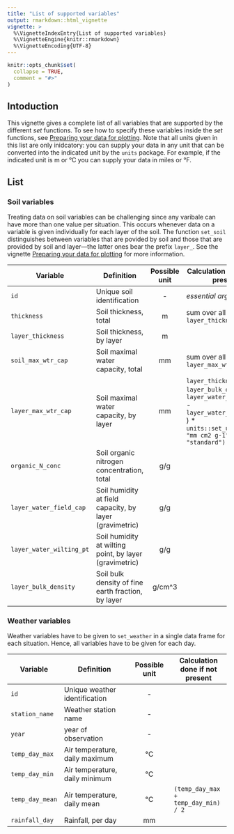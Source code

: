 ```yaml
---
title: "List of supported variables"
output: rmarkdown::html_vignette
vignette: >
  %\VignetteIndexEntry{List of supported variables}
  %\VignetteEngine{knitr::rmarkdown}
  %\VignetteEncoding{UTF-8}
---
```


```r
knitr::opts_chunk$set(
  collapse = TRUE,
  comment = "#>"
)
```

## Intoduction
This vignette gives a complete list of all variables that are supported by the different *set* functions. To see how to specify these variables inside the *set* functions, see [Preparing your data for plotting](set_data.html). Note that all units given in this list are only inidcatory: you can supply your data in any unit that can be converted into the indicated unit by the `units` package. For example, if the indicated unit is m or °C you can supply your data in miles or °F.

## List
<style>
td {
  font-size: 100%
}</style>

<!-- To translate the french 'par' (eg. par jour, par couche) into English, we adapted the following convention (we discussed this point with Marie): We use 'per' if we define a time frame (eg. per day, per week); we use 'by' in all other cases (eg. by layer). -->
### Soil variables
Treating data on soil variables can be challenging since any varibale can have more than one value per situation. This occurs whenever data on a variable is given individually for each layer of the soil. The function `set_soil` distinguishes between variables that are povided by soil and those that are provided by soil and layer---the latter ones bear the prefix `layer_`. See the vignette  [Preparing your data for plotting](set_data.html) for more information.

|Variable|Definition|Possible unit|Calculation done if not present|
|---|-----|:-:|----|
|`id`| Unique soil identification|-|*essential argument*|
|`thickness`| Soil thickness, total|m|sum over all layers of `layer_thickness`|
|`layer_thickness`| Soil thickness, by layer|m||
|`soil_max_wtr_cap`| Soil maximal water capacity, total|mm|sum over all layers of `layer_max_wtr_cap`|
|`layer_max_wtr_cap`| Soil maximal water capacity, by layer|mm|`layer_thickness` * `layer_bulk_density` * ( `layer_water_field_cap` - `layer_water_wilting_pt` ) * `units::set_units(0.1, "mm cm2 g-1", mode = "standard")`|
|`organic_N_conc`| Soil organic nitrogen concentration, total|g/g||
|`layer_water_field_cap`| Soil humidity at field capacity, by layer (gravimetric)|g/g||
|`layer_water_wilting_pt`| Soil humidity at wilting point, by layer (gravimetric)|g/g||
|`layer_bulk_density`| Soil bulk density of fine earth fraction, by layer|g/cm^3||



### Weather variables
Weather variables have to be given to `set_weather` in a single data frame for each situation. Hence, all variables have to be given for each day.

|Variable|Definition|Possible unit|Calculation done if not present|
|---|-----|:-:|----|
|`id`| Unique weather identification|-||
|`station_name`| Weather station name|-||
|`year`|year of observation|-||
|`temp_day_max`| Air temperature, daily maximum|°C||
|`temp_day_min`| Air temperature, daily minimum|°C||
|`temp_day_mean`| Air temperature, daily mean|°C|`(temp_day_max + temp_day_min) / 2`|
|`rainfall_day`| Rainfall, per day|mm||
